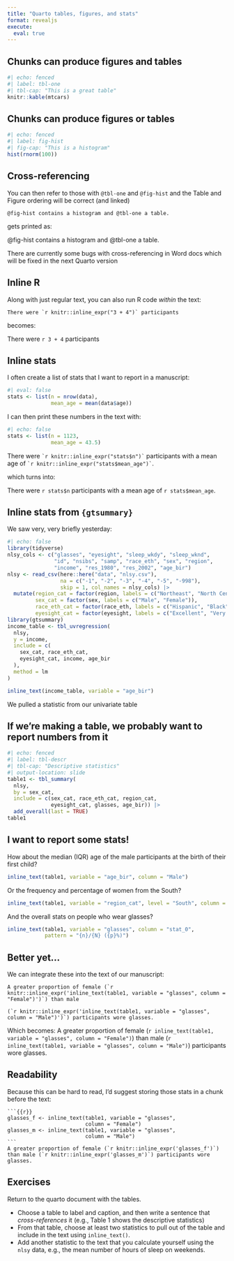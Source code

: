 ```yaml
---
title: "Quarto tables, figures, and stats"
format: revealjs
execute: 
  eval: true
---
```


## Chunks can produce figures and tables

```r
#| echo: fenced
#| label: tbl-one
#| tbl-cap: "This is a great table"
knitr::kable(mtcars)
```

## Chunks can produce figures or tables

```r
#| echo: fenced
#| label: fig-hist
#| fig-cap: "This is a histogram"
hist(rnorm(100))
```


## Cross-referencing

You can then refer to those with `@tbl-one` and `@fig-hist` and the Table and Figure ordering will be correct (and linked)

::: larger-code
```         
@fig-hist contains a histogram and @tbl-one a table.
```
:::

gets printed as:

@fig-hist contains a histogram and @tbl-one a table.

::: aside
There are currently some bugs with cross-referencing in Word docs which will be fixed in the next Quarto version
:::

## Inline R

Along with just regular text, you can also run R code *within* the text:

::: larger-code
```
There were `r knitr::inline_expr("3 + 4")` participants
```
:::
becomes:

There were `r 3 + 4` participants

## Inline stats

I often create a list of stats that I want to report in a manuscript:

```r
#| eval: false
stats <- list(n = nrow(data),
              mean_age = mean(data$age))
```

I can then print these numbers in the text with:

```r
#| echo: false
stats <- list(n = 1123,
              mean_age = 43.5)
```

There were `` `r knitr::inline_expr("stats$n")` `` participants with a mean age of `` `r knitr::inline_expr("stats$mean_age")` ``.

which turns into:

There were `r stats$n` participants with a mean age of `r stats$mean_age`.

## Inline stats from `{gtsummary}`

We saw very, very briefly yesterday:
```r
#| echo: false
library(tidyverse)
nlsy_cols <- c("glasses", "eyesight", "sleep_wkdy", "sleep_wknd", 
               "id", "nsibs", "samp", "race_eth", "sex", "region", 
               "income", "res_1980", "res_2002", "age_bir")
nlsy <- read_csv(here::here("data", "nlsy.csv"), 
                 na = c("-1", "-2", "-3", "-4", "-5", "-998"),
                 skip = 1, col_names = nlsy_cols) |> 
  mutate(region_cat = factor(region, labels = c("Northeast", "North Central", "South", "West")),
         sex_cat = factor(sex, labels = c("Male", "Female")),
         race_eth_cat = factor(race_eth, labels = c("Hispanic", "Black", "Non-Black, Non-Hispanic")),
         eyesight_cat = factor(eyesight, labels = c("Excellent", "Very good", "Good", "Fair", "Poor"))) 
library(gtsummary)
income_table <- tbl_uvregression(
  nlsy,
  y = income,
  include = c(
    sex_cat, race_eth_cat,
    eyesight_cat, income, age_bir
  ),
  method = lm
)
```
```r
inline_text(income_table, variable = "age_bir")
```
We pulled a statistic from our univariate table

## If we're making a table, we probably want to report numbers from it

```r
#| echo: fenced
#| label: tbl-descr
#| tbl-cap: "Descriptive statistics"
#| output-location: slide
table1 <- tbl_summary(
  nlsy,
  by = sex_cat,
  include = c(sex_cat, race_eth_cat, region_cat,
              eyesight_cat, glasses, age_bir)) |> 
  add_overall(last = TRUE)
table1
```

## I want to report some stats!

How about the median (IQR) age of the male participants at the birth of their first child?
```r
inline_text(table1, variable = "age_bir", column = "Male")
```

Or the frequency and percentage of women from the South?
```r
inline_text(table1, variable = "region_cat", level = "South", column = "Female")
```

And the overall stats on people who wear glasses?
```r
inline_text(table1, variable = "glasses", column = "stat_0",
            pattern = "{n}/{N} ({p}%)")
```

## Better yet...

We can integrate these into the text of our manuscript:

::: larger-code
```
A greater proportion of female (`r knitr::inline_expr('inline_text(table1, variable = "glasses", column = "Female")')`) than male 

(`r knitr::inline_expr('inline_text(table1, variable = "glasses", column = "Male")')`) participants wore glasses.
```
:::

Which becomes:
A greater proportion of female (`r inline_text(table1, variable = "glasses", column = "Female")`) than male (`r inline_text(table1, variable = "glasses", column = "Male")`) participants wore glasses.

## Readability

Because this can be hard to read, I'd suggest storing those stats in a chunk before the text:

````
```{{r}}
glasses_f <- inline_text(table1, variable = "glasses", 
                         column = "Female")
glasses_m <- inline_text(table1, variable = "glasses", 
                         column = "Male")
```
A greater proportion of female (`r knitr::inline_expr('glasses_f')`) than male (`r knitr::inline_expr('glasses_m')`) participants wore glasses.
````

## Exercises

Return to the quarto document with the tables.

- Choose a table to label and caption, and then write a sentence that *cross-references* it (e.g., Table 1 shows the descriptive statistics)
- From that table, choose at least two statistics to pull out of the table and include in the text using `inline_text()`.
- Add another statistic to the text that you calculate yourself using the `nlsy` data, e.g., the mean number of hours of sleep on weekends.